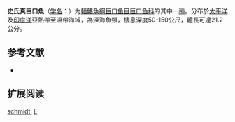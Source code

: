 {{Speciesbox
| name = 史氏真巨口魚
| status = NE
| status_system = IUCN3.1
| image = 
| genus = Eustomias
| species = schmidti
| authority = Regan & Trewavas, 1930
| synonyms = 
}}

'''史氏真巨口魚'''（[[学名|学名]]：{{lang|la|''Eustomias schmidti''}}）为[[輻鰭魚綱|輻鰭魚綱]][[巨口鱼目|巨口鱼目]][[巨口鱼科|巨口鱼科]]的其中一[[種|種]]。分布於[[太平洋|太平洋]]及[[印度洋|印度洋]]亞熱帶至溫帶海域，為深海魚類，棲息深度50-150公尺，體長可達21.2公分。

== 参考文献 ==
{{refbegin}}
*{{FishBase_species|genus=Eustomias|species=schmidti|year=2012|month=2}}
{{refend}}

== 扩展阅读 ==
{{refbegin}}
{{wikispecies-inline|Eustomias schmidti|史氏真巨口魚}}
{{refend}}
{{Taxonbar|from=Q3752028}}

[[Category:真巨口鱼属|schmidti]]
[[Category:1930年描述的魚類|E]]
